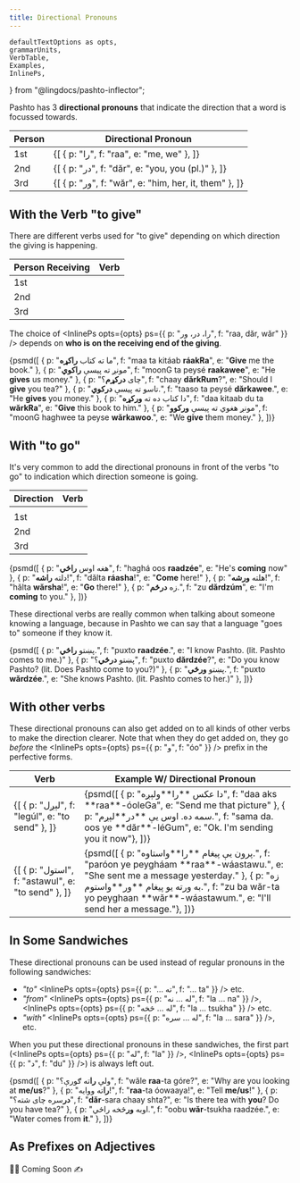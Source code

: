 ```yaml
---
title: Directional Pronouns
---
```


<!-- 

Copyright (c) 2021 lingdocs.com 

The content of the chapters/book is licensed by a
Attribution-ShareAlike 4.0 International License (CC BY-SA 4.0)
https://creativecommons.org/licenses/by-sa/4.0/
https://creativecommons.org/licenses/by-sa/4.0/legalcode
    
-->

    defaultTextOptions as opts,
    grammarUnits,
    VerbTable,
    Examples,
    InlinePs,
} from "@lingdocs/pashto-inflector";

Pashto has 3 **directional pronouns** that indicate the direction that a word is focussed towards.

<table className="table">
    <thead>
        <tr>
            <th scope="col">Person</th>
            <th scope="col">Directional Pronoun</th>
        </tr>
    </thead>
    <tbody>
        <tr>
            <td>1st</td>
            <td>
                <Examples opts={opts}>{[
                    { p: "را", f: "raa", e: "me, we" },
                ]}</Examples>
            </td>
        </tr>
        <tr>
            <td>2nd</td>
            <td>
                <Examples opts={opts}>{[
                    { p: "در", f: "dăr", e: "you, you (pl.)" },
                ]}</Examples>
            </td>
        </tr>
        <tr>
            <td>3rd</td>
            <td>
                <Examples opts={opts}>{[
                    { p: "ور", f: "wăr", e: "him, her, it, them" },
                ]}</Examples>
            </td>
        </tr>
    </tbody>
</table>

## With the Verb "to give"

There are different verbs used for "to give" depending on which direction the giving is happening.

<table className="table">
    <thead>
        <tr>
            <th scope="col">Person Receiving</th>
            <th scope="col">Verb</th>
        </tr>
    </thead>
    <tbody>
        <tr>
            <td>1st</td>
            <td>
                <InlinePs opts={opts} ps={{ p: "راکول", f: "raakawúl", e: "to give to me/us" }} />
            </td>
        </tr>
        <tr>
            <td>2nd</td>
            <td>
                <InlinePs opts={opts} ps={{ p: "درکول", f: "dărkawúl", e: "to give to you/you pl." }} />
            </td>
        </tr>
        <tr>
            <td>3rd</td>
            <td>
                <InlinePs opts={opts} ps={{ p: "ورکول", f: "wărkawul", e: "to give to him/her/it/them" }} />
            </td>
        </tr>
    </tbody>
</table>

The choice of <InlinePs opts={opts} ps={{ p: "را، در، ور", f: "raa, dăr, wăr" }} /> depends on **who is on the receiving end of the giving**.

<Examples opts={opts}>{psmd([
    { p: "ما ته کتاب **راکړه**", f: "maa ta kitáab **ráakRa**", e: "**Give** me the book." },
    { p: "مونږ ته پیسې **راکوي**", f: "moonG ta peysé **raakawee**", e: "He **gives** us money." },
    { p: "چای **درکړم**؟", f: "chaay **dărkRum**?", e: "Should I **give** you tea?" },
    { p: "تاسو ته پیسې **درکوي**.", f: "taaso ta peysé **dărkawee**.", e: "He **gives** you money." },
    { p: "دا کتاب ده ته **ورکړه**", f: "daa kitaab du ta **wărkRa**", e: "**Give** this book to him." },
    { p: "مونږ هغوي ته پیسې **ورکوو**", f: "moonG haghwee ta peyse **wărkawoo**.", e: "We **give** them money." },
])}</Examples>

## With "to go"

It's very common to add the directional pronouns in front of the verbs "to go" to indication which direction someone is going.

<table className="table">
    <thead>
        <tr>
            <th scope="col">Direction</th>
            <th scope="col">Verb</th>
        </tr>
    </thead>
    <tbody>
        <tr>
            <td></td>
            <td>
                <InlinePs opts={opts} ps={{ p: "تلل", f: "tlúl", e: "to go" }} />
            </td>
        </tr>
        <tr>
            <td>1st</td>
            <td>
                <InlinePs opts={opts} ps={{ p: "راتلل", f: "raatlúl", e: "to come - here, to me/us" }} />
            </td>
        </tr>
        <tr>
            <td>2nd</td>
            <td>
                <InlinePs opts={opts} ps={{ p: "درتلل", f: "dărtlúl", e: "to go - to you" }} />
            </td>
        </tr>
        <tr>
            <td>3rd</td>
            <td>
                <InlinePs opts={opts} ps={{ p: "ورتلل", f: "wărtlúl", e: "to go - there, to him/her/them" }} />
            </td>
        </tr>
    </tbody>
</table>

<Examples opts={opts}>{psmd([
    { p: "هغه اوس **راځي**", f: "haghá oos **raadzée**", e: "He's **coming** now" },
    { p: "دلته **راشه**!", f: "dălta **ráasha**!", e: "**Come** here!" },
    { p: "هلته **ورشه**!", f: "hălta **wărsha**!", e: "**Go** there!" },
    { p: "زه **درځم**.", f: "zu **dărdzúm**", e: "I'm **coming** to you." },
])}</Examples>

These directional verbs are really common when talking about someone knowing a language, because in Pashto we can say that a language "goes to" someone if they know it.

<Examples opts={opts}>{psmd([
    { p: "پښتو **راځي**.", f: "puxto **raadzée**.", e: "I know Pashto. (lit. Pashto comes to me.)" },
    { p: "پښتو **درځي**؟", f: "puxto **dărdzée**?", e: "Do you know Pashto? (lit. Does Pashto come to you?)" },
    { p: "پښتو **ورځي**.", f: "puxto **wărdzée**.", e: "She knows Pashto. (lit. Pashto comes to her.)" },
])}</Examples>

## With other verbs

These directional pronouns can also get added on to all kinds of other verbs to make the direction clearer. Note that when they do get added on, they go *before* the <InlinePs opts={opts} ps={{ p: "و", f: "óo" }} /> prefix in the perfective forms.

<table className="table">
    <thead>
        <tr>
            <th scope="col">Verb</th>
            <th scope="col">Example W/ Directional Pronoun</th>
        </tr>
    </thead>
    <tbody>
        <tr>
            <td>
                <Examples opts={opts}>{[
                    { p: "لېږل", f: "legúl", e: "to send" },
                ]}</Examples>
            </td>
            <td><Examples opts={opts}>{psmd([
                { p: "دا عکس **را**ولېږه", f: "daa aks **raa**-óoleGa", e: "Send me that picture" },
                { p: "سمه ده. اوس یې **در**لېږم.", f: "sama da. oos ye **dăr**-léGum", e: "Ok. I'm sending you it now"},
            ])}</Examples></td>
        </tr>
        <tr>
            <td>
                <Examples opts={opts}>{[
                    { p: "استول", f: "astawul", e: "to send" },
                ]}</Examples>
            </td>
            <td><Examples opts={opts}>{psmd([
                { p: "پرون یې پیغام **را**واستاوه.", f: "paróon ye peygháam **raa**-wáastawu.", e: "She sent me a message yesterday." },
                { p: "زه به ورته یو پیغام **ور**واستوم.", f: "zu ba wăr-ta yo peyghaan **wăr**-wáastawum.", e: "I'll send her a message."},
            ])}</Examples></td>
        </tr>
    </tbody>
</table>

## In Some Sandwiches

These directional pronouns can be used instead of <Link to="/pronouns/pronouns-basic/">regular pronouns</Link> in the following sandwiches:

- *"to"* <InlinePs opts={opts} ps={{ p: "... ته", f: "... ta" }} /> etc.
- *"from"* <InlinePs opts={opts} ps={{ p: "له ... نه", f: "la ... na" }} />, <InlinePs opts={opts} ps={{ p: "له ... څخه", f: "la ... tsukha" }} /> etc.
- *"with"* <InlinePs opts={opts} ps={{ p: "له ... سره", f: "la ... sara" }} />, etc.

When you put these directional pronouns in these sandwiches, the first part (<InlinePs opts={opts} ps={{ p: "له", f: "la" }} />, <InlinePs opts={opts} ps={{ p: "د", f: "du" }} />) is always left out.

<Examples opts={opts}>{psmd([
    { p: "ولې **را**ته ګورې؟", f: "wăle **raa**-ta góre?", e: "Why are you looking at **me/us**?" },
    { p: "**را**ته ووایه!", f: "**raa**-ta óowaaya!", e: "Tell **me/us**!" },
    { p: "**در**سره چای شته؟", f: "**dăr**-sara chaay shta?", e: "Is there tea with **you**? Do you have tea?" },
    { p: "اوبه **ور**څخه راځي.", f: "oobu **wăr**-tsukha raadzée.", e: "Water comes from **it**." },
])}</Examples>

## As Prefixes on Adjectives

👷‍♂️ Coming Soon ✍



